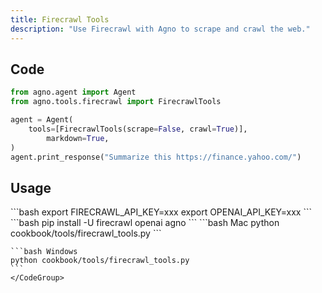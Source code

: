 ```yaml
---
title: Firecrawl Tools
description: "Use Firecrawl with Agno to scrape and crawl the web."
---
```


## Code

```python cookbook/tools/firecrawl_tools.py
from agno.agent import Agent
from agno.tools.firecrawl import FirecrawlTools

agent = Agent(
    tools=[FirecrawlTools(scrape=False, crawl=True)],
        markdown=True,
)
agent.print_response("Summarize this https://finance.yahoo.com/")
```

## Usage

<Steps>
  <Snippet file="create-venv-step.mdx" />

  <Step title="Set your API key">
    ```bash
    export FIRECRAWL_API_KEY=xxx
    export OPENAI_API_KEY=xxx
    ```
  </Step>

  <Step title="Install libraries">
    ```bash
    pip install -U firecrawl openai agno
    ```
  </Step>

  <Step title="Run Agent">
    <CodeGroup>
    ```bash Mac
    python cookbook/tools/firecrawl_tools.py
    ```

    ```bash Windows
    python cookbook/tools/firecrawl_tools.py
    ```
    </CodeGroup>
  </Step>
</Steps>